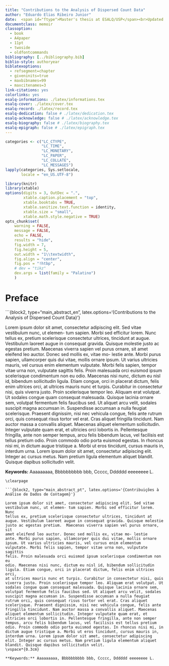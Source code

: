 ```yaml
---
title: "Contributions to the Analysis of Dispersed Count Data"
author: "Eduardo Elias Ribeiro Junior"
date:  <span id="ftype">Master's thesis at ESALQ/USP</span><br>Updated `r format(Sys.Date(), "%B %d, %Y")`</span>
documentclass: memoir
classoption:
  - book
  - A4paper
  - 11pt
  - twoside
  - oldfontcommands
bibliography: [../bibliography.bib]
biblio-style: authoryear
biblatexoptions:
  - refsegment=chapter
  - giveninits=true
  - maxbibnames=99
  - maxcitenames=3
link-citations: yes
colorlinks: yes
esalq-informations: ./latex/informations.tex
esalq-cover: ./latex/cover.tex
esalq-record: ./latex/record.tex
esalq-dedication: false # ./latex/dedication.tex
esalq-acknowledge: false # ./latex/acknowledge.tex
esalq-biography: false # ./latex/biography.tex
esalq-epigraph: false # ./latex/epigraph.tex
---
```


```r

categories <- c("LC_CTYPE",
                "LC_TIME",
                "LC_MONETARY",
                "LC_PAPER",
                "LC_COLLATE",
                "LC_MESSAGES")
lapply(categories, Sys.setlocale,
       locale = "en_US.UTF-8")

library(knitr)
library(xtable)
options(digits = 3, OutDec = ".",
        xtable.caption.placement = "top",
        xtable.booktabs = TRUE,
        xtable.sanitize.text.function = identity,
        xtable.size = "small",
        xtable.math.style.negative = TRUE)
opts_chunk$set(
    warning = FALSE,
    message = FALSE,
    echo = FALSE,
    results = "hide",
    fig.width = 7,
    fig.height = 5,
    out.width = "1\\textwidth",
    fig.align = "center",
    fig.pos = "!htbp",
    # dev = "tikz"
    dev.args = list(family = "Palatino")
    )

```

# Preface {-}

```{block2, type="main_abstract_en", latex.options='{Contributions to the Analysis of Dispersed Count Data}'}

Lorem ipsum dolor sit amet, consectetur adipiscing elit. Sed vitae
vestibulum nunc, ut elemen- tum sapien. Morbi sed efficitur lorem. Nunc
tellus ex, pretium scelerisque consectetur ultrices, tincidunt at
augue. Vestibulum laoreet augue in consequat gravida. Quisque molestie
justo ac egestas pretium.  Maecenas viverra sapien vel purus ornare, sit
amet eleifend leo auctor. Donec sed mollis ex, vitae mo- lestie
ante. Morbi purus sapien, ullamcorper quis dui vitae, mollis ornare
ipsum. Ut varius ultricies mauris, vel cursus enim elementum
vulputate. Morbi felis sapien, tempor vitae urna non, vulputate sagittis
felis. Proin malesuada orci euismod ipsum scelerisque condimentum non eu
odio. Maecenas nisi nunc, dictum eu nisl id, bibendum sollicitudin
ligula. Etiam congue, orci in placerat dictum, felis enim ultrices orci,
at ultrices mauris nunc et turpis. Curabitur in consectetur nisi, quis
viverra justo. Proin scelerisque tempor leo. Aliquam erat volutpat. Ut
sodales congue quam consequat malesuada. Quisque lacinia ornare sem,
volutpat fermentum felis faucibus sed. Ut aliquet arcu velit, sodales
suscipit magna accumsan in. Suspendisse accumsan a nulla feugiat
scelerisque. Praesent dignissim, nisi nec vehicula congue, felis ante
rutrum orci, quis consequat risus tortor vel erat. Cras aliquet
fringilla tincidunt. Nam auctor massa a convallis aliquet. Maecenas
aliquet elementum sollicitudin. Integer vulputate quam erat, et
ultricies orci lobortis in. Pellentesque fringilla, ante non semper
tempus, arcu felis bibendum lacus, vel facilisis est tellus pretium
odio. Proin commodo odio porta euismod egestas. In rhoncus nisi mi, in
dictum augue tristique a. Morbi ut eros tincidunt, cursus mauris in,
interdum urna. Lorem ipsum dolor sit amet, consectetur adipiscing
elit. Integer ac cursus metus. Nam pretium ligula elementum aliquet
blandit. Quisque dapibus sollicitudin velit.
\vspace*{0.3cm}

**Keywords:** Aaaaaaaaa, Bbbbbbbbbb bbb, Ccccc, Dddddd eeeeeeee L.

```
\clearpage

```{block2, type="main_abstract_pt", latex.options='{Contribuições à Análise de Dados de Contagem}'}

Lorem ipsum dolor sit amet, consectetur adipiscing elit. Sed vitae
vestibulum nunc, ut elemen- tum sapien. Morbi sed efficitur lorem. Nunc
tellus ex, pretium scelerisque consectetur ultrices, tincidunt at
augue. Vestibulum laoreet augue in consequat gravida. Quisque molestie
justo ac egestas pretium.  Maecenas viverra sapien vel purus ornare, sit
amet eleifend leo auctor. Donec sed mollis ex, vitae mo- lestie
ante. Morbi purus sapien, ullamcorper quis dui vitae, mollis ornare
ipsum. Ut varius ultricies mauris, vel cursus enim elementum
vulputate. Morbi felis sapien, tempor vitae urna non, vulputate sagittis
felis. Proin malesuada orci euismod ipsum scelerisque condimentum non eu
odio. Maecenas nisi nunc, dictum eu nisl id, bibendum sollicitudin
ligula. Etiam congue, orci in placerat dictum, felis enim ultrices orci,
at ultrices mauris nunc et turpis. Curabitur in consectetur nisi, quis
viverra justo. Proin scelerisque tempor leo. Aliquam erat volutpat. Ut
sodales congue quam consequat malesuada. Quisque lacinia ornare sem,
volutpat fermentum felis faucibus sed. Ut aliquet arcu velit, sodales
suscipit magna accumsan in. Suspendisse accumsan a nulla feugiat
rutrum orci, quis consequat risus tortor vel erat. Cras aliquet
scelerisque. Praesent dignissim, nisi nec vehicula congue, felis ante
fringilla tincidunt. Nam auctor massa a convallis aliquet. Maecenas
aliquet elementum sollicitudin. Integer vulputate quam erat, et
ultricies orci lobortis in. Pellentesque fringilla, ante non semper
tempus, arcu felis bibendum lacus, vel facilisis est tellus pretium
odio. Proin commodo odio porta euismod egestas. In rhoncus nisi mi, in
dictum augue tristique a. Morbi ut eros tincidunt, cursus mauris in,
interdum urna. Lorem ipsum dolor sit amet, consectetur adipiscing
elit. Integer ac cursus metus. Nam pretium ligula elementum aliquet
blandit. Quisque dapibus sollicitudin velit.
\vspace*{0.3cm}

**Keywords:** Aaaaaaaaa, Bbbbbbbbbb bbb, Ccccc, Dddddd eeeeeeee L.

```
\clearpage


<!-- % Lista de figuras -->
\listoffigures
\clearpage

<!-- % Lista de tabelas -->
\listoftables
\clearpage
